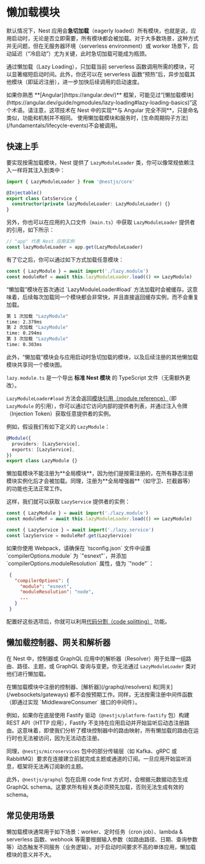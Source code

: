 # 懒加载模块

默认情况下，Nest 应用会**急切加载**（eagerly loaded）所有模块，也就是说，应用启动时，无论是否立即需要，所有模块都会被加载。对于大多数场景，这种方式并无问题，但在无服务器环境（serverless environment）或 worker 场景下，启动延迟（“冷启动”）尤为关键，此时急切加载可能成为瓶颈。

通过懒加载（Lazy Loading），只加载当前 serverless 函数调用所需的模块，可以显著缩短启动时间。此外，你还可以在 serverless 函数“预热”后，异步加载其他模块（即延迟注册），进一步加快后续调用的启动速度。

<CalloutInfo>
  如果你熟悉 **[Angular](https://angular.dev/)**
  框架，可能见过“[懒加载模块](https://angular.dev/guide/ngmodules/lazy-loading#lazy-loading-basics)”这个术语。请注意，这项技术在
  Nest 中的实现**与 Angular 完全不同**，只是命名类似，功能和机制并不相同。
</CalloutInfo>

<CalloutInfo type="warning">
  使用懒加载模块和服务时，[生命周期钩子方法](/fundamentals/lifecycle-events)不会被调用。
</CalloutInfo>

## 快速上手

要实现按需加载模块，Nest 提供了 `LazyModuleLoader` 类，你可以像常规依赖注入一样将其注入到类中：

```ts filename='cats.service.ts'
import { LazyModuleLoader } from '@nestjs/core'

@Injectable()
export class CatsService {
  constructor(private lazyModuleLoader: LazyModuleLoader) {}
}
```

另外，你也可以在应用的入口文件（`main.ts`）中获取 `LazyModuleLoader` 提供者的引用，如下所示：

```ts
// "app" 代表 Nest 应用实例
const lazyModuleLoader = app.get(LazyModuleLoader)
```

有了它之后，你可以通过如下方式加载任意模块：

```ts
const { LazyModule } = await import('./lazy.module')
const moduleRef = await this.lazyModuleLoader.load(() => LazyModule)
```

<CalloutInfo>
<div>
“懒加载”模块在首次通过 `LazyModuleLoader#load` 方法加载时会被缓存。这意味着，后续每次加载同一个模块都会非常快，并且直接返回缓存实例，而不会重复加载。
</div>

```bash
第 1 次加载 "LazyModule"
time: 2.379ms
第 2 次加载 "LazyModule"
time: 0.294ms
第 3 次加载 "LazyModule"
time: 0.303ms
```

<div className="mt-5">
  此外，“懒加载”模块会与应用启动时急切加载的模块，以及后续注册的其他懒加载模块共享同一个模块图。
</div>

</CalloutInfo>

`lazy.module.ts` 是一个导出 **标准 Nest 模块** 的 TypeScript 文件（无需额外更改）。

`LazyModuleLoader#load` 方法会返回[模块引用（module reference）](/fundamentals/module-ref)（即 `LazyModule` 的引用），你可以通过它访问内部的提供者列表，并通过注入令牌（Injection Token）获取任意提供者的实例。

例如，假设我们有如下定义的 `LazyModule`：

```ts
@Module({
  providers: [LazyService],
  exports: [LazyService],
})
export class LazyModule {}
```

<CalloutInfo>
  懒加载模块不能注册为**全局模块**，因为他们是按需注册的，在所有静态注册模块实例化后才会被加载。同理，注册为**全局增强器**（如守卫、拦截器等）的功能也无法正常工作。
</CalloutInfo>

这样，我们就可以获取 `LazyService` 提供者的实例：

```ts
const { LazyModule } = await import('./lazy.module')
const moduleRef = await this.lazyModuleLoader.load(() => LazyModule)

const { LazyService } = await import('./lazy.service')
const lazyService = moduleRef.get(LazyService)
```

<CalloutInfo type="warning">
  如果你使用 Webpack，请确保在 `tsconfig.json` 文件中设置 `compilerOptions.module` 为 `"esnext"`，并添加 `compilerOptions.moduleResolution` 属性，值为 `"node"`：

```json
 {
   "compilerOptions": {
     "module": "esnext",
     "moduleResolution": "node",
     ...
   }
 }
```

配置好这些选项后，你就可以利用[代码分割（code splitting）](https://webpack.js.org/guides/code-splitting/) 功能。

</CalloutInfo>

## 懒加载控制器、网关和解析器

在 Nest 中，控制器或 GraphQL 应用中的解析器（Resolver）用于处理一组路由、路径、主题，或 GraphQL 查询与变更。你无法通过 `LazyModuleLoader` 类对他们进行懒加载。

<CalloutInfo type="warning">
  在懒加载模块中注册的控制器、[解析器](/graphql/resolvers) 和[网关](/websockets/gateways)
  都不会按预期工作。同样，无法按需注册中间件函数（即通过实现 `MiddlewareConsumer` 接口的中间件）。
</CalloutInfo>

例如，如果你在底层使用 Fastify 驱动（`@nestjs/platform-fastify` 包）构建 REST API（HTTP 应用），Fastify 不支持在应用启动并开始监听后动态注册路由。这意味着，即使我们分析了模块控制器中的路由映射，所有懒加载的路由在运行时也无法被访问，因为无法动态注册。

同理，`@nestjs/microservices` 包中的部分传输层（如 Kafka、gRPC 或 RabbitMQ）要求在连接建立前就完成主题或通道的订阅。一旦应用开始监听消息，框架将无法再订阅新的主题。

此外，`@nestjs/graphql` 包在启用 code first 方式时，会根据元数据动态生成 GraphQL schema。这要求所有相关类必须预先加载，否则无法生成有效的 schema。

## 常见使用场景

懒加载模块通常用于如下场景：worker、定时任务（cron job）、lambda & serverless 函数、webhook 等需要根据输入参数（如路由路径、日期、查询参数等）动态触发不同服务（业务逻辑）。对于启动时间要求不高的单体应用，懒加载模块的意义并不大。
